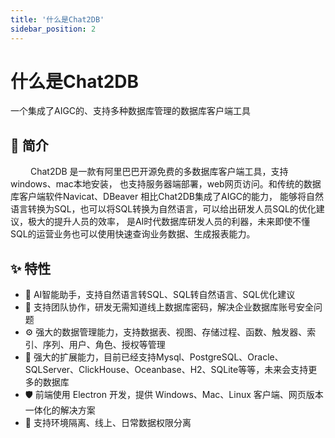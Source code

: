 ```yaml
---
title: '什么是Chat2DB'
sidebar_position: 2
---
```


# 什么是Chat2DB

一个集成了AIGC的、支持多种数据库管理的数据库客户端工具

## 📖 简介

&emsp; &emsp;Chat2DB 是一款有阿里巴巴开源免费的多数据库客户端工具，支持windows、mac本地安装，
也支持服务器端部署，web网页访问。和传统的数据库客户端软件Navicat、DBeaver 相比Chat2DB集成了AIGC的能力，
能够将自然语言转换为SQL，也可以将SQL转换为自然语言，可以给出研发人员SQL的优化建议，极大的提升人员的效率，
是AI时代数据库研发人员的利器，未来即使不懂SQL的运营业务也可以使用快速查询业务数据、生成报表能力。

## ✨ 特性
- 🌈 AI智能助手，支持自然语言转SQL、SQL转自然语言、SQL优化建议
- 👭 支持团队协作，研发无需知道线上数据库密码，解决企业数据库账号安全问题
- ⚙️ 强大的数据管理能力，支持数据表、视图、存储过程、函数、触发器、索引、序列、用户、角色、授权等管理
- 🔌 强大的扩展能力，目前已经支持Mysql、PostgreSQL、Oracle、SQLServer、ClickHouse、Oceanbase、H2、SQLite等等，未来会支持更多的数据库
- 🛡 前端使用 Electron 开发，提供 Windows、Mac、Linux 客户端、网页版本一体化的解决方案
- 🎁 支持环境隔离、线上、日常数据权限分离

[//]: # (### New endpoints)

[//]: # ()
[//]: # (While the majority of the endpoints in Dyte API v2 are replacements, we have)

[//]: # (introduced several new endpoints. Here are a few examples of new endpoints we've)

[//]: # (added to v2:)

[//]: # ()
[//]: # (- **Chat Replay**: Allows you to programmatically)

[//]: # (  [retrieve all chat messages]&#40;https://docs.dyte.io/api#/operations/GetSessionChat&#41;)

[//]: # (  of a Dyte session.)

[//]: # (- **Sessions**: Provides information about all)

[//]: # (  [meetings]&#40;https://docs.dyte.io/api#/operations/GetSessions&#41; that have taken)

[//]: # (  place within your organization, including the list of participants, their)

[//]: # (  details, and more.)

[//]: # (- **Active session**: Provides details about an)

[//]: # (  [ongoing meeting]&#40;https://docs.dyte.io/api#/operations/GetActiveSession&#41;,)

[//]: # (  allows to mute participants, create polls, kick participants, and so on.)

[//]: # (- **Livestreaming**: Enables you to)

[//]: # (  [create a livestream]&#40;https://docs.dyte.io/api#/paths/livestreams/post&#41;, start)

[//]: # (  livestreaming a meeting, and retrieve livestreaming details.)

[//]: # (- **Analytics**: Provides complete)

[//]: # (  [analytics data]&#40;https://docs.dyte.io/api#/operations/GetOverallStats&#41; of an)

[//]: # (  organization for the specified time period.)

[//]: # (- **Organizations**: Allows you to)

[//]: # (  [create]&#40;https://docs.dyte.io/api#/operations/createOrg&#41; an organization,)

[//]: # (  [view details]&#40;https://docs.dyte.io/api#/operations/getOrg&#41; of an)

[//]: # (  organization,)

[//]: # (  [edit the details]&#40;https://docs.dyte.io/api#/operations/editOrg&#41;, and so on.)

[//]: # (- **Participant token**: Allows you to)

[//]: # (  [regenerate authentication token]&#40;https://docs.dyte.io/api#/operations/regenerate_token&#41;)

[//]: # (  for the given meeting and participant ID.)

[//]: # (- **Presets**: Allows you to)

[//]: # (  [delete]&#40;https://docs.dyte.io/api#/operations/delete-presets-preset_id&#41; a)

[//]: # (  preset.)

[//]: # ()
[//]: # (### Improved performance)

[//]: # ()
[//]: # (APIs are optimized for better performance resulting in:)

[//]: # ()
[//]: # (- 71% improvement in adding participant time)

[//]: # (- 89% improvement in response times for most endpoint)

[//]: # (- Significant improvement in caching)

[//]: # (- 32% improvement in analytics)

[//]: # ()
[//]: # (### Authentication schema changes)

[//]: # ()
[//]: # (The v2 APIs employ Basic authentication with the organizationId serving as the)

[//]: # (username and APIKEY as the password.)

[//]: # ()
[//]: # (`Basic ${base64encode&#40;orgId + ':' + apikey&#41;}`)

[//]: # ()
[//]: # (### Preset changes)

[//]: # ()
[//]: # (In v1 REST APIs preset is an optional requirement but you can set it at both the)

[//]: # (meeting and participants level. In V2 preset can only be applied at participant)

[//]: # (level, but it is a mandatory requirement.)

[//]: # ()
[//]: # (### Pagination)

[//]: # ()
[//]: # (All endpoints now support pagination. The responses to v2 APIs are paginated to)

[//]: # (make them easier to handle.)

[//]: # ()
[//]: # (### Enhanced structure)

[//]: # ()
[//]: # (The structure of our API requests and responses has been improved, with)

[//]: # (ambiguous terms and routes present in the v1 APIs being deprecated. The new APIs)

[//]: # (are more intuitive to use and perfectly align with your specific needs.)

[//]: # ()
[//]: # (### Consistency)

[//]: # ()
[//]: # (A key feature of the updated v2 version of the Dyte API is consistency among)

[//]: # (endpoints, which ensures uniform objects, functions, and behavior across similar)

[//]: # (endpoints.)

[//]: # ()
[//]: # (## Migrate to v2)

[//]: # ()
[//]: # (To start the migration, do the following:)

[//]: # ()
[//]: # (1. Log into the [Developer Portal]&#40;https://dev.dyte.io/&#41;.)

[//]: # (2. In the **API Version**, select **v2** from the drop-down.)

[//]: # (   <img)

[//]: # (     src="/static/v2-API-migration/v2_selector.png")

[//]: # (     width="400")

[//]: # (     height="100")

[//]: # (     alt="v2 Selector")

[//]: # (     className="v2-switch")

[//]: # (   />)

[//]: # ()
[//]: # (That’s all, you are in the v2 version.)

[//]: # ()
[//]: # (In the v2 view of the Developer Portal, you can view and manage the meetings and)

[//]: # (recordings that you have created using v2 APIs, as well as access and manage the)

[//]: # (dashboard, API keys, logs, and webhooks.)

[//]: # ()
[//]: # (Dyte also provides the option to copy your v1 presets to v2, which offers)

[//]: # (greater flexibility.)

[//]: # ()
[//]: # (### Copy v1 Presets to v2)

[//]: # ()
[//]: # (To copy your v1 presets, do the following:)

[//]: # ()
[//]: # (1. In the [Developer Portal]&#40;https://dev.dyte.io/&#41;, select **Presets**.)

[//]: # (2. In **Presets**, click **Migrate from v1**. If you’re in the v1 view of the)

[//]: # (   Developer Portal, click **Migrate to v2**.)

[//]: # (   <img)

[//]: # (     src="/static/v2-API-migration/Preset1.png")

[//]: # (     alt="Migrate Preset")

[//]: # (     className="v2-preset-migrate")

[//]: # (   />)

[//]: # (3. Select all the presets that you want to copy to v2 and click **Migrate)

[//]: # (   selected**. You can also copy all the presets by selecting **Select all**.)

[//]: # ()
[//]: # (   <img)

[//]: # (     src="/static/v2-API-migration/Preset2.png")

[//]: # (     width="300")

[//]: # (     height="200")

[//]: # (     alt="Migrate Preset All")

[//]: # (     className="v2-preset-selectall")

[//]: # (   />)

[//]: # ()
[//]: # (4. Click **Done**. All the selected presets are copied to v2 as well.)

[//]: # ()
[//]: # (By copying the chosen presets in v2, you can maintain consistent roles, UI)

[//]: # (elements, buttons, and configurations for your participants in v2 meetings, just)

[//]: # (as in v1 meetings.)

[//]: # ()
[//]: # (:::info Note)

[//]: # ()
[//]: # (It is important to understand that v1 and v2 are)

[//]: # (distinct systems. You can not make API calls for v1 entities using v2 APIs.)

[//]: # ()
[//]: # (Ensure that you are using v2 APIs only for all your v2 meetings. If you need to)

[//]: # (create an organization using v1 APIs, please use v1 APIs only to create)

[//]: # (meetings, add participants, and so on.)

[//]: # ()
[//]: # (Although the v1 APIs will continue to function, we strongly recommend that you)

[//]: # (transition to v2 APIs as soon as possible. The updated version offers several)

[//]: # (enhancements, such as improved performance and additional capabilities.)

[//]: # (Additionally, all future features will be exclusively developed for the v2 APIs.)

[//]: # ()
[//]: # (:::)

[//]: # ()
[//]: # (### General guidelines)

[//]: # ()
[//]: # (The migration process from REST API v1 to v2 can vary depending on the specific)

[//]: # (use case, but here are some general guidelines:)

[//]: # ()
[//]: # (- **Review changes in API endpoint and payload format**: Before making any)

[//]: # (  changes, familiarize yourself with the changes in the endpoint URLs and the)

[//]: # (  format of the payload data in API v2 compared to API v1.)

[//]: # (- **Update API calls**: Update all API calls in your code to use the new API v2)

[//]: # (  endpoints and payload formats.)

[//]: # (- **Understand error codes** : Update error handling in your application for v2)

[//]: # (  errors.)

[//]: # ()
[//]: # (## Postman collection)

[//]: # ()
[//]: # (We've provided a ready-to-use)

[//]: # ([Postman collection]&#40;https://www.postman.com/dyte-api/workspace/dyte-s-public-workspace/collection/208979[…]8d7-8739-49ac-b88c-c5e6ec365e21?action=share&creator=20897959&#41;)

[//]: # (of relevant APIs to help you get started quickly with the new endpoints and)

[//]: # (capabilities. This allows you to test authentication and experiment with)

[//]: # (endpoints.)

[//]: # ()
[//]: # (## Dyte API endpoint map)

[//]: # ()
[//]: # (The following table maps the Dyte API v2 endpoints to the corresponding v1.)

[//]: # ()
[//]: # (| **Base URL** | **v1**                         | **v2**                         |)

[//]: # (| ------------ | ------------------------------ | ------------------------------ |)

[//]: # (|              | https://api.cluster.dyte.in/v1 | https://api.cluster.dyte.in/v2 |)

[//]: # ()
[//]: # (### Meetings and participants)

[//]: # ()
[//]: # (| **Action**                                  | **v1**                                                                             | **v2**                                                       |)

[//]: # (| ------------------------------------------- | ---------------------------------------------------------------------------------- | ------------------------------------------------------------ |)

[//]: # (| Create a meeting                            | POST/v1/organizations/{orgId}/meeting                                              | POST /v2/meetings                                            |)

[//]: # (| Update details of a meeting                 | PATCH /v1/organizations/{orgId}/meetings/{meetingId}                               | PATCH /v2/meetings/{meetingId}                               |)

[//]: # (| Fetch details of a meeting in an org        | GET /v1/organizations/{orgId}/meetings/{meetingId}                                 | GET /v2/meetings/{meetingId}                                 |)

[//]: # (| Fetch details of all the meetings in an org | GET /v1/organizations/{orgId}/meetings                                             | GET /v2/meetings                                             |)

[//]: # (| Add a participant                           | POST /v1/organizations/{orgId}/meetings/{meetingId}/participant                    | POST /v2/meetings/{meetingId}/participants                   |)

[//]: # (| Fetch all participants in a meeting         | GET /v1/organizations/{orgId}/meetings/{meetingId}/participants                    | GET /v2/meetings/{meetingId}/participants                    |)

[//]: # (| Fetch details of a participant in a meeting | GET /v1/organizations/{orgId}/meetings/{meetingId}/participants/{participantId}    | GET /v2/meetings/{meetingId}/participants/{participantId}    |)

[//]: # (| Edit participant details                    | PATCH /v1/organizations/{orgId}/meetings/{meetingId}/participants/{participantId}  | PATCH /v2/meetings/{meetingId}/participants/{participantId}  |)

[//]: # (| Delete a participant                        | DELETE /v1/organizations/{orgId}/meetings/{meetingId}/participants/{participantId} | DELETE /v2/meetings/{meetingId}/participants/{participantId} |)

[//]: # ()
[//]: # (### Webhooks)

[//]: # ()
[//]: # (| **Action**                                  | **v1**                                                                               | **v2**                            |)

[//]: # (| ------------------------------------------- | ------------------------------------------------------------------------------------ | --------------------------------- |)

[//]: # (| Add a webhook                               | POST /v1/organizations/{organizationId}/webhook                                      | POST /v2/webhooks                 |)

[//]: # (| Edit a webhook                              | PATCH /v1/organizations/{organizationId}/webhooks/{webhookId}                        | PATCH /v2/webhooks/{webhook_id}   |)

[//]: # (| Fetch details of all the webhooks in an org | GET /v1/organizations/{organizationId}/webhooks/{webhookId}/logs                     | GET /v2/webhooks                  |)

[//]: # (| Update a webhook                            | PUT /v1/organizations/{organizationId}/webhooks/{webhookId}                          | PUT /v2/webhooks/{webhook_id}     |)

[//]: # (| Delete a webhook                            | PUT /v1/organizations/{organizationId}/meetings/{meetingId}/recordings/{recordingId} | PUT /v2/recordings/{recording_id} |)

[//]: # ()
[//]: # (### Recording)

[//]: # ()
[//]: # (| **Action**                                        | **v1**                                                                               | **v2**                                            |)

[//]: # (| ------------------------------------------------- | ------------------------------------------------------------------------------------ | ------------------------------------------------- |)

[//]: # (| Start recording a meeting                         | POST /v1/organizations/{organizationId}/meetings/{meetingId}/recording               | POST /v2/recordings                               |)

[//]: # (| Stop recording a meeting                          | PUT /v1/organizations/{organizationId}/meetings/{meetingId}/recordings/{recordingId} | PUT /v2/recordings/{recording_id}                 |)

[//]: # (| Fetch details of an active recording in a meeting | GET /v1/organizations/{organizationId}/rooms/{roomName}/active-recording             | GET /v2/recordings/active-recordings/{meeting_id} |)

[//]: # (| Fetch details of a recording                      | GET /v1/organizations/{organizationId}/meetings/{meetingId}/recordings/{recordingId} | GET /v2/recordings/{recording_id}                 |)

[//]: # (| Fetch details of all recordings in an org         | GET /v1/organizations/{organizationId}/recordings                                    | GET /v2/recordings                                |)

[//]: # ()
[//]: # (### Presets)

[//]: # ()
[//]: # (| **Action**                | **v1**                                          | **v2**                        |)

[//]: # (| ------------------------- | ----------------------------------------------- | ----------------------------- |)

[//]: # (| Create a preset           | POST /v1/organizations/{organizationId}/preset  | POST /v2/presets              |)

[//]: # (| Update a preset           | PATCH /v1/organizations/{organizationId}/preset | PATCH /v2/presets/{preset_id} |)

[//]: # (| Fetch details of a preset | GET /v1/organizations/{organizationId}/presets  | GET /v2/presets/{preset_id}   |)
